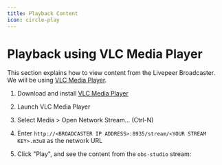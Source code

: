 ```yaml
---
title: Playback Content
icon: circle-play
---
```


# Playback using VLC Media Player

This section explains how to view content from the Livepeer Broadcaster.
We will be using [VLC Media Player](https://videolan.org/).

1. Download and install [VLC Media Player](https://www.videolan.org/vlc/index.html)

2. Launch VLC Media Player

3. Select Media > Open Network Stream... (Ctrl-N)

4. Enter `http://<BROADCASTER IP ADDRESS>:8935/stream/<YOUR STREAM KEY>.m3u8` as the network URL

5. Click "Play", and see the content from the `obs-studio` stream:
